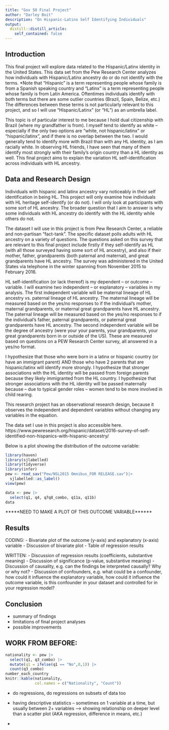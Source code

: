 ```yaml
---
title: "Gov 50 Final Project"
author: "Darley Boit"
description: "On Hispanic-Latinx Self Identifying Individuals"
output:
  distill::distill_article:
    self_contained: false
---
```




## Introduction

This final project will explore data related to the Hispanic/Latinx identity in the United States. This data set from the Pew Research Center analyzes how individuals with Hispanic/Latinx ancestry do or do not identify with the terms. *Note that "Hispanic" is a term representing people whose family is from a Spanish speaking country and "Latinx" is a term representing people whose family is from Latin America. Oftentimes individuals identify with both terms but there are some outlier countries (Brazil, Spain, Belize, etc.) The differences between these terms is not particularly relevant to this project, and so I will use "Hispanic/Latinx" (or "HL") as an umbrella label. 

This topic is of particular interest to me because I hold dual citizenship with Brazil (where my grandfather is from). I myself tend to identify as white -- especially if the only two options are "white, not hispanic/latinx" or "hispanic/latinx", and if there is no overlap between the two. I would generally tend to identify more with Brazil than with any HL identity, as I am racially white. In observing HL friends, I have seen that many of them identify most strongly with their family's origin country than a HL identity as well. This final project aims to explain the variation HL self-identification across individuals with HL ancestry.

## Data and Research Design 

Individuals with hispanic and latinx ancestry vary noticeably in their self identification in being HL. This project will only examine how individuals with HL heritage self-identify (or do not). I will only look at participants with some sort of HL ancestry. The broader question that I aim to answer is why some individuals with HL ancestry do identify with the HL identity while others do not. 

The dataset I will use in this project is from Pew Research Center, a reliable and non-partisan "fact-tank". The specific dataset polls adults with HL ancestry on a variety of questions. The  questions asked on this survey that are relevant to this final project include firstly if they self-identify as HL (with all those surveyed having some sort of HL ancestry), and also if their mother, father, grandparents (both paternal and maternal), and great grandparents have HL ancestry. The survey was administered in the United States via telephone in the winter spanning from November 2015 to February 2016.

HL self-identification (or lack thereof) is my dependent -- or outcome -- variable. I will examine two independent -- or explanatory -- variables in my analysis. The first independent variable will be maternal lineage of HL ancestry vs. paternal lineage of HL ancestry. The maternal lineage will be measured based on the yes/no responses to if the individual's mother, maternal grandparents, or maternal great grandparents have HL ancestry. The paternal lineage will be measured based on the yes/no responses to if the individual's father, paternal grandparents, or paternal great grandparents have HL ancestry. The second independent variable will be the degree of ancestry (were your your parents, your grandparents, your great grandparents born in or outside of the US). These are measured based on questions on a PEW Research Center survey, all answered in a yes/no format. 

I hypothesize that those who were born in a latinx or hispanic country (or have an immigrant parent) AND those who have 2 parents that are hispanic/latinx will identify more strongly. I hypothesize that stronger associations with the HL identity will be passed from foreign parents because they likely immigranted from the HL country. I hypothesize that stronger associations with the HL identity will be passed maternally because -- due to typical gender roles -- women tend to be more involved in child rearing. 

This research project has an observational research design, because it observes the independent and dependent variables without changing any variables in the equation. 

The data set I use in this project is also accessible here. https://www.pewresearch.org/hispanic/dataset/2016-survey-of-self-identified-non-hispanics-with-hispanic-ancestry/

Below is a plot showing the distribution of the outcome variable: 

```r
library(haven)
library(sjlabelled)
library(tidyverse)
library(infer)
pew <- read_sav("Pew/NSL2015 Omnibus_FOR RELEASE.sav")|>
  sjlabelled::as_label()
view(pew)
```

```r
data <- pew |>
  select(q1, q4, q7q8_combo, q11a, q11b)
data
```


*****NEED TO MAKE A PLOT OF THIS OUTCOME VARIABLE******


## Results 
CODING:
- Bivariate plot of the outcome (y-axis) and explanatory (x-axis) variable
- Discussion of bivariate plot
- Table of regression results

WRITTEN:
- Discussion of regression results (coefficients, substantive meaning)
- Discussion of significance (p-value, substantive meaning)
- Discussion of causality, e.g. can the findings be interpreted causally? Why or why not?
- Discussion of confounders, e.g. what could be a confounder, how could it influence the explanatory variable, how could it influence the outcome variable, is this confounder in your dataset and controlled for in your regression model?

## Conclusion 
- summary of findings
- limitations of final project analyses 
- possible improvements 



## WORK FROM BEFORE: 

```r
nationality <- pew |>
  select(q1, q3_combo) |>
  mutate(q1 = ifelse(q1 == "No",0,1)) |>
  count(q3_combo) 
number_each_country
knitr::kable(nationality,
             col.names = c("Nationality", "Count"))
```


- do regressions, do regressions on subsets of data too 

- having descriptive statistics -- sometimes on 1 variable at a time, but usually between 2+ variables --> showing relationship on deeper level than a scatter plot (AKA regression, difference in means, etc.)

- 